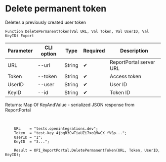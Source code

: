 ﻿---
sidebar_position: 3
description: Delete permanent token and other functions to work with ReportPortal in the Open Integration Package, a free open-source integration library for 1C:Enterprise 8, OneScript and CLI
keywords: [1C, 1С, 1С:Enterprise, 1С:Enterprise 8.3, API, Integration, Services, Exchange, OneScript, CLI, ReportPortal]
---


# Delete permanent token
 Deletes a previously created user token



`Function DeletePermanentToken(Val URL, Val Token, Val UserID, Val KeyID) Export`

  | Parameter | CLI option | Type | Required | Description |
  |-|-|-|-|-|
  | URL | --url | String | &#x2714; | ReportPortal server URL |
  | Token | --token | String | &#x2714; | Access token |
  | UserID | --user | String | &#x2714; | User ID |
  | KeyID | --id | String | &#x2714; | Token ID |

  
  Returns:  Map Of KeyAndValue - serialized JSON response from ReportPortal

<br/>




```bsl title="1C:Enterprise/OneScript code example"
    URL    = "tests.openintegrations.dev";
    Token  = "test-key_4jbqR3CwTiaUZi7xoQMwCX_fVSp...";
    UserID = "1";
    KeyID  = "3...";

    Result = OPI_ReportPortal.DeletePermanentToken(URL, Token, UserID, KeyID);
```
 




